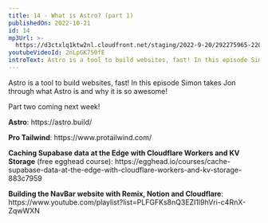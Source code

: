 ```yaml
---
title: 14 - What is Astro? (part 1)
publishedOn: 2022-10-21
id: 14
mp3Url: >-
  https://d3ctxlq1ktw2nl.cloudfront.net/staging/2022-9-20/292275965-22050-1-dc6cfc24c3bb.m4a
youtubeVideoId: 2nLpGK750fE
introText: Astro is a tool to build websites, fast! In this episode Simon takes Jon through what Astro is and why it is so awesome!
---
```


Astro is a tool to build websites, fast! In this episode Simon takes Jon through what Astro is and why it is so awesome!

Part two coming next week!

**Astro**: https\://astro.build/

**Pro Tailwind**: https\://www\.protailwind.com/

**Caching Supabase data at the Edge with Cloudflare Workers and KV Storage** (free egghead course): https\://egghead.io/courses/cache-supabase-data-at-the-edge-with-cloudflare-workers-and-kv-storage-883c7959

**Building the NavBar website with Remix, Notion and Cloudflare**: https\://www\.youtube.com/playlist?list=PLFGFKs8nQ3EZI1l9hVri-c4RnX-ZqwWXN
